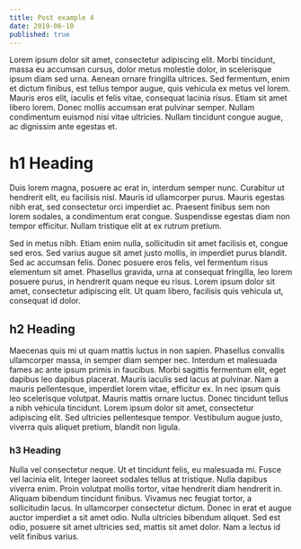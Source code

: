 ```yaml
---
title: Post example 4
date: 2019-06-10
published: true
---
```


Lorem ipsum dolor sit amet, consectetur adipiscing elit. Morbi tincidunt, massa eu accumsan cursus, dolor metus molestie dolor, in scelerisque ipsum diam sed urna. Aenean ornare fringilla ultrices. Sed fermentum, enim et dictum finibus, est tellus tempor augue, quis vehicula ex metus vel lorem. Mauris eros elit, iaculis et felis vitae, consequat lacinia risus.<!-- end --> Etiam sit amet libero lorem. Donec mollis accumsan erat pulvinar semper. Nullam condimentum euismod nisi vitae ultricies. Nullam tincidunt congue augue, ac dignissim ante egestas et.

# h1 Heading

Duis lorem magna, posuere ac erat in, interdum semper nunc. Curabitur ut hendrerit elit, eu facilisis nisl. Mauris id ullamcorper purus. Mauris egestas nibh erat, sed consectetur orci imperdiet ac. Praesent finibus sem non lorem sodales, a condimentum erat congue. Suspendisse egestas diam non tempor efficitur. Nullam tristique elit at ex rutrum pretium.

Sed in metus nibh. Etiam enim nulla, sollicitudin sit amet facilisis et, congue sed eros. Sed varius augue sit amet justo mollis, in imperdiet purus blandit. Sed ac accumsan felis. Donec posuere eros felis, vel fermentum risus elementum sit amet. Phasellus gravida, urna at consequat fringilla, leo lorem posuere purus, in hendrerit quam neque eu risus. Lorem ipsum dolor sit amet, consectetur adipiscing elit. Ut quam libero, facilisis quis vehicula ut, consequat id dolor.

## h2 Heading

Maecenas quis mi ut quam mattis luctus in non sapien. Phasellus convallis ullamcorper massa, in semper diam semper nec. Interdum et malesuada fames ac ante ipsum primis in faucibus. Morbi sagittis fermentum elit, eget dapibus leo dapibus placerat. Mauris iaculis sed lacus at pulvinar. Nam a mauris pellentesque, imperdiet lorem vitae, efficitur ex. In nec ipsum quis leo scelerisque volutpat. Mauris mattis ornare luctus. Donec tincidunt tellus a nibh vehicula tincidunt. Lorem ipsum dolor sit amet, consectetur adipiscing elit. Sed ultricies pellentesque tempor. Vestibulum augue justo, viverra quis aliquet pretium, blandit non ligula.

### h3 Heading

Nulla vel consectetur neque. Ut et tincidunt felis, eu malesuada mi. Fusce vel lacinia elit. Integer laoreet sodales tellus at tristique. Nulla dapibus viverra enim. Proin volutpat mollis tortor, vitae hendrerit diam hendrerit in. Aliquam bibendum tincidunt finibus. Vivamus nec feugiat tortor, a sollicitudin lacus. In ullamcorper consectetur dictum. Donec in erat et augue auctor imperdiet a sit amet odio. Nulla ultricies bibendum aliquet. Sed est odio, posuere sit amet ultricies sed, mattis sit amet dolor. Nam a lectus id velit finibus varius.
